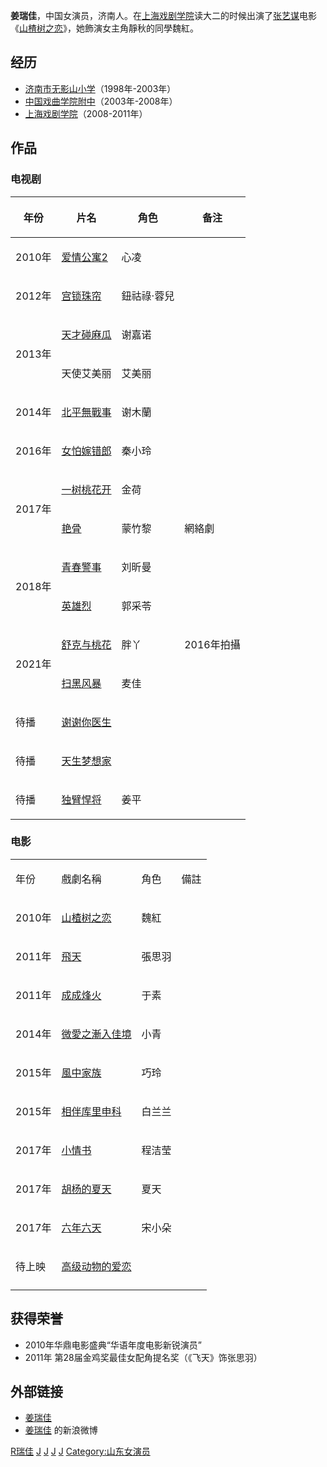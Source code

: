 {{藝人
|姓名 = 姜瑞佳
|類型 = 女演员
|圖片 =
|圖片尺寸 = 330px
|圖片簡介 = 
|本名 = 
|羅馬拼音 = Jiang Ruijia
|英文名 = 
|暱稱 =佳佳
|其他藝名 = 
|國籍 = {{PRC}}
|民族 = [[汉族|汉族]]
|籍貫 = 
|出生日期 = {{birth_date_and age|1991|3|8}}
|出生地點 = {{CHN}}[[山东省|山东省]][[济南市|济南市]]
|逝世日期 = 
|逝世地點 = 
|職業 = [[演员|演员]]
|語言 = [[汉语|汉语]]
|三圍 = 
|教育程度 = [[上海戏剧学院|上海戏剧学院]]表演系
|宗教信仰 = 
|配偶 = 
|兒女 = 
|父母 = 
|音樂類型 = 
|演奏樂器 = 
|出生地 = 
|出道作 = 《[[山楂树之恋_(电影)|山楂树之恋]]》
|出道日期= 2010年
|唱片公司 = 
|經紀公司 = 
|網站 = {{Sinablog|jrjjrjjrj}}<br>{{Sinaweibo|1957856867}}
|相關團體 = 
|獎項 = 
|IMDb = 4527589
|現任成員 = 
|過往成員 = 
|音樂專輯 = 
|電影 = 
|電視節目 = 
|舞台劇 = 
|書籍 =
}}
'''姜瑞佳'''{{BD|1991年|3月8日|catIdx=Jiang姜}}，中国女演员，济南人。在[[上海戏剧学院|上海戏剧学院]]读大二的时候出演了[[张艺谋|张艺谋]]电影《[[山楂树之恋_(电影)|山楂树之恋]]》，她飾演女主角靜秋的同學魏紅。

== 经历 ==
* [[济南市无影山小学|济南市无影山小学]]（1998年-2003年）
* [[中国戏曲学院附属中等戏曲学校|中国戏曲学院附中]]（2003年-2008年）
* [[上海戏剧学院|上海戏剧学院]]（2008-2011年）

==作品==
=== 电视剧 ===
{| class="wikitable sortable"
|-
! 年份 !! 片名 !! 角色 !! class="unsortable" | 备注
|-
|2010年||[[爱情公寓2|爱情公寓2]] || 心凌||
|-
|2012年||[[宫锁珠帘|宫锁珠帘]]||  鈕祜祿·蓉兒||
|-
|rowspan=2|2013年||[[天才碰麻瓜|天才碰麻瓜]]||  谢嘉诺||
|-
| 天使艾美丽|| 艾美丽||
|-            
|2014年||[[北平無戰事|北平無戰事]]|| 谢木蘭||
|-
|2016年||[[女怕嫁错郎|女怕嫁错郎]]|| 秦小玲||
|-
|rowspan=2|2017年||[[一树桃花开|一树桃花开]]|| 金荷||
|-
| [[艳骨|艳骨]]||蒙竹黎
|網絡劇
|-
|rowspan=2|2018年
|[[青春警事|青春警事]]
|刘昕曼
|
|-
|[[英雄烈|英雄烈]]
|郭采苓
|
|-
|rowspan=2|2021年
|[[舒克与桃花|舒克与桃花]]
|胖丫
| 2016年拍攝
|-
|[[扫黑风暴|扫黑风暴]]
|麦佳
|
|-
|待播
|[[谢谢你医生|谢谢你医生]]
|
|
|-
|待播
|[[天生梦想家|天生梦想家]]
|
|
|-
|待播
|[[独臂悍将|独臂悍将]]
|姜平
|
|}

=== 电影 ===
{| class="wikitable"
|-style="background:pink; color:white; font-weight:bold; text-align:center;"
|年份||戲劇名稱||角色||備註
|-
| 2010年  || [[山楂树之恋_(电影)|山楂树之恋]] || 魏紅|| 
|-
| 2011年  || [[飛天|飛天]] ||張思羽 ||
|-
| 2011年  || [[成成烽火|成成烽火]] ||于素||
|-
| 2014年  || [[微愛之漸入佳境|微愛之漸入佳境]] || 小青||
|-
| 2015年 || [[風中家族|風中家族]] ||巧玲 ||
|-
| 2015年 || [[相伴库里申科|相伴库里申科]] ||白兰兰 || 
|-
| 2017年 || [[小情书|小情书]] ||程洁莹
|
|-
| 2017年 || [[胡杨的夏天|胡杨的夏天]] ||夏天 ||
|-
| 2017年 || [[六年六天|六年六天]] ||宋小朵 ||
|-
| 待上映 || [[高级动物的爱恋|高级动物的爱恋]] || ||
|-
|}

== 获得荣誉 ==
* 2010年华鼎电影盛典“华语年度电影新锐演员”
* 2011年 第28届金鸡奖最佳女配角提名奖（《飞天》饰张思羽）

== 外部链接 ==
* [https://web.archive.org/web/20110427151949/http://xy.sta.edu.cn/detail.aspx?id=17548 姜瑞佳]
* [http://www.weibo.com/u/1957856867 姜瑞佳] {{Wayback|url=http://www.weibo.com/u/1957856867 |date=20150508180649 }} 的新浪微博

{{DEFAULTSORT:Jiang姜}} 
[[Category:姜姓|R瑞佳]]
[[Category:济南人|J]]
[[Category:中国电影女演员|J]]
[[Category:中国电视女演员|J]]
[[Category:上海戏剧学院校友|J]]
[[Category:山东女演员|Category:山东女演员]]